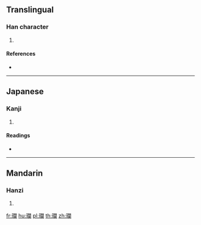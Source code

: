 {{character info/new}}
==Translingual==

===Han character===
{{Han char|rn=96|rad=玉|as=17|sn=21|four=|canj=MGANW|ids=⿰𤣩闌}}

# {{defn|Han|sort=玉17}}

====References====
* {{Han ref|kx=0745.150|dkj=21346|dj=1153.250|hdz=21146.090|uh=74D3|ud=29907}}

----

==Japanese==

===Kanji===
{{ja-kanji|grade=|rs=玉17}}

# {{defn|lang=ja|sort=玉17}}

====Readings====
* {{ja-readings|on=[[らん]] (ran)|kun=|nanori=}}

----

==Mandarin==

===Hanzi===
{{cmn-hanzi|pin=[[làn]] ([[lan4]])|wg=lan<sup>4</sup>}}

# {{defn|lang=cmn|sort=玉17}}

[[fr:瓓]]
[[hu:瓓]]
[[pl:瓓]]
[[th:瓓]]
[[zh:瓓]]